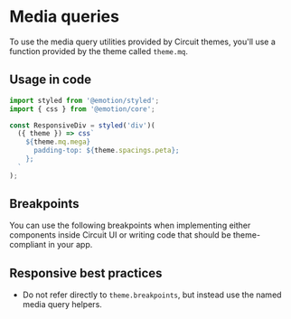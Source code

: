 
<Meta title="Styles|Media Queries" />

<MDXStyles />

# Media queries

To use the media query utilities provided by Circuit themes, you'll use a
function provided by the theme called `theme.mq`.

## Usage in code

```javascript
import styled from '@emotion/styled';
import { css } from '@emotion/core';

const ResponsiveDiv = styled('div')(
  ({ theme }) => css`
    ${theme.mq.mega}
      padding-top: ${theme.spacings.peta};
    };
  `
);
```

## Breakpoints

You can use the following breakpoints when implementing either components
inside Circuit UI or writing code that should be theme-compliant in your app.

<MediaQueriesTable />

## Responsive best practices

- Do not refer directly to `theme.breakpoints`, but instead use the named
  media query helpers.
